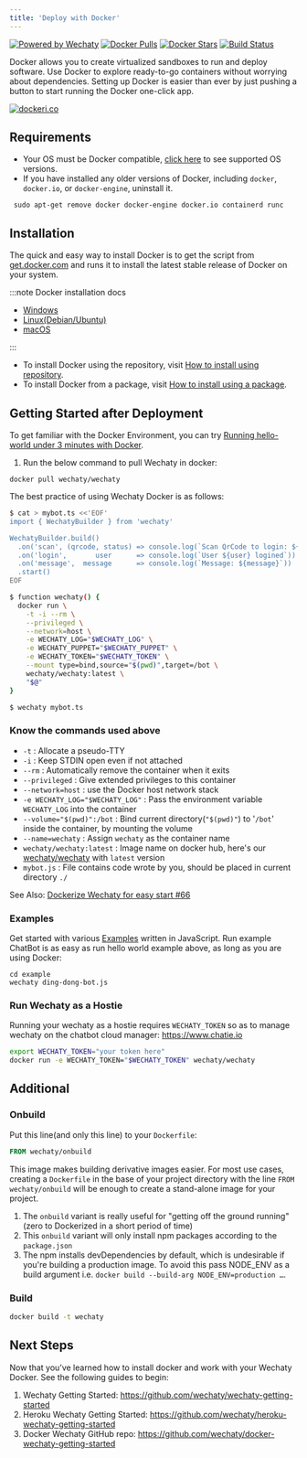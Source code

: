 ```yaml
---
title: 'Deploy with Docker'
---
```


[![Powered by Wechaty](https://img.shields.io/badge/Powered%20By-Wechaty-blue.svg)](https://github.com/wechaty/wechaty)
[![Docker Pulls](https://img.shields.io/docker/pulls/wechaty/wechaty.svg?maxAge=2592000)](https://hub.docker.com/r/wechaty/wechaty/)
[![Docker Stars](https://img.shields.io/docker/stars/wechaty/wechaty.svg?maxAge=2592000)](https://hub.docker.com/r/wechaty/wechaty/)
[![Build Status](https://travis-ci.com/wechaty/docker-wechaty-getting-started.svg?branch=master)](https://travis-ci.com/wechaty/docker-wechaty-getting-started)

Docker allows you to create virtualized sandboxes to run and deploy software. Use Docker to explore ready-to-go containers without worrying about dependencies. Setting up Docker is easier than ever by just pushing a button to start running the Docker one-click app.

[![dockeri.co](http://dockeri.co/image/wechaty/wechaty)](https://hub.docker.com/r/wechaty/wechaty/)

<!-- [Deploy to Docker for Wechaty Starter Project Repository](https://github.com/wechaty/docker-wechaty-getting-started) -->

## Requirements

* Your OS must be Docker compatible, [click here](https://docs.docker.com/engine/install/) to see supported OS versions.
* If you have installed any older versions of Docker, including `docker`, `docker.io`, or `docker-engine`, uninstall it.

```shell
 sudo apt-get remove docker docker-engine docker.io containerd runc
```

## Installation

The quick and easy way to install Docker is to get the script from [get.docker.com](https://get.docker.com/) and runs it to install the latest stable release of Docker on your system.

:::note Docker installation docs

* [Windows](https://docs.docker.com/docker-for-windows/install/)
* [Linux\(Debian/Ubuntu\)](https://docs.docker.com/engine/install/ubuntu/)
* [macOS](https://docs.docker.com/docker-for-mac/install/)

:::

* To install Docker using the repository, visit [How to install using repository](https://docs.docker.com/engine/install/ubuntu/#install-using-the-repository).
* To install Docker from a package, visit [How to install using a package](https://docs.docker.com/engine/install/ubuntu/#install-from-a-package).

## Getting Started after Deployment

To get familiar with the Docker Environment, you can try [Running hello-world under 3 minutes with Docker](https://docs.docker.com/get-started/).

1. Run the below command to pull Wechaty in docker:

```shell
docker pull wechaty/wechaty
```

The best practice of using Wechaty Docker is as follows:

```bash
$ cat > mybot.ts <<'EOF'
import { WechatyBuilder } from 'wechaty'

WechatyBuilder.build()
  .on('scan', (qrcode, status) => console.log(`Scan QrCode to login: ${status}\n${qrcode}`))
  .on('login',       user      => console.log(`User ${user} logined`))
  .on('message',  message      => console.log(`Message: ${message}`))
  .start()
EOF

$ function wechaty() {
  docker run \
    -t -i --rm \
    --privileged \
    --network=host \
    -e WECHATY_LOG="$WECHATY_LOG" \
    -e WECHATY_PUPPET="$WECHATY_PUPPET" \
    -e WECHATY_TOKEN="$WECHATY_TOKEN" \
    --mount type=bind,source="$(pwd)",target=/bot \
    wechaty/wechaty:latest \
    "$@"
}

$ wechaty mybot.ts
```

### Know the commands used above

* `-t` : Allocate a pseudo-TTY
* `-i` : Keep STDIN open even if not attached
* `--rm` : Automatically remove the container when it exits
* `--privileged` : Give extended privileges to this container
* `--network=host` : use the Docker host network stack
* `-e WECHATY_LOG="$WECHATY_LOG"` : Pass the environment variable `WECHATY_LOG` into the container
* `--volume="$(pwd)":/bot` : Bind current directory(`"$(pwd)"`) to '`/bot`' inside the container, by mounting the volume
* `--name=wechaty` : Assign `wechaty` as the container name
* `wechaty/wechaty:latest` : Image name on docker hub, here's our [wechaty/wechaty](https://hub.docker.com/r/wechaty/wechaty) with `latest` version
* `mybot.js` : File contains code wrote by you, should be placed in current directory `./`

See Also: [Dockerize Wechaty for easy start #66](https://github.com/wechaty/wechaty/issues/66)

### Examples

Get started with various [Examples](https://wechaty.js.org/docs/examples/overview) written in JavaScript. Run example ChatBot is as easy as run hello world example above, as long as you are using Docker:

```shell
cd example
wechaty ding-dong-bot.js
```

### Run Wechaty as a Hostie

Running your wechaty as a hostie requires `WECHATY_TOKEN` so as to manage wechaty on the chatbot cloud manager: <https://www.chatie.io>

```bash
export WECHATY_TOKEN="your token here"
docker run -e WECHATY_TOKEN="$WECHATY_TOKEN" wechaty/wechaty
```

## Additional

### Onbuild

Put this line(and only this line) to your `Dockerfile`:

```dockerfile
FROM wechaty/onbuild
````

This image makes building derivative images easier. For most use cases, creating a `Dockerfile` in the base of your project directory with the line `FROM wechaty/onbuild` will be enough to create a stand-alone image for your project.

1. The `onbuild` variant is really useful for "getting off the ground running" (zero to Dockerized in a short period of time)
2. This `onbuild` variant will only install npm packages according to the `package.json`
3. The npm installs devDependencies by default, which is undesirable if you're building a production image. To avoid this pass NODE_ENV as a build argument i.e. `docker build --build-arg NODE_ENV=production …`.

### Build

```bash
docker build -t wechaty
```

## Next Steps

Now that you’ve learned how to install docker and work with your Wechaty Docker. See the following guides to begin:

1. Wechaty Getting Started: <https://github.com/wechaty/wechaty-getting-started>
2. Heroku Wechaty Getting Started: <https://github.com/wechaty/heroku-wechaty-getting-started>
3. Docker Wechaty GitHub repo: <https://github.com/wechaty/docker-wechaty-getting-started>
